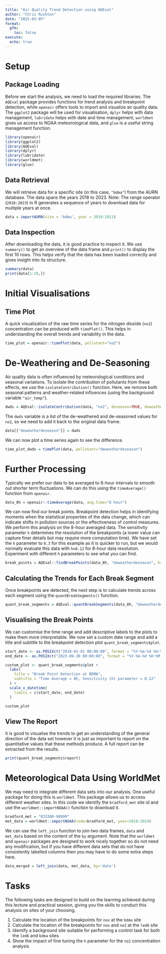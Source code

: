 ```yaml
---
title: "Air Quality Trend Detection using AQEval"
author: "Chris Rushton"
date: "2025-03-05"
format:
  gfm:
    toc: false
execute:
  echo: true
---
```


# Setup

## Package Loading

Before we start the analysis, we need to load the required libraries. The `AQEval` package provides functions for trend analysis and breakpoint detection, while `openair` offers tools to import and visualize air quality data. The `ggplot2` package will be used for visualisation, `dplyr` helps with data management, `lubridate` helps with date and time management, `worldmet` gives us access to NOAA meteorological data, and `glue` is a useful string management function.

```r
library(openair)
library(ggplot2)
library(AQEval)
library(dplyr)
library(lubridate)
library(worldmet)
library(glue)
```

## Data Retrieval

We will retrieve data for a specific site (in this case, `"bdma"`) from the AURN database. The data spans the years 2018 to 2023. Note: The range operator (`2018:2023`) in R generates a sequence of years to download data for multiple years at once.

```r
data = importAURN(site = 'bdma', year = 2018:2023)
```

## Data Inspection

After downloading the data, it is good practice to inspect it. We use `summary()` to get an overview of the data frame and `print()` to display the first 10 rows. This helps verify that the data has been loaded correctly and gives insight into its structure.

```r
summary(data)
print(data[1:10,])
```

# Initial Visualisations

## Time Plot

A quick visualization of the raw time series for the nitrogen dioxide (`no2`) concentration can be produced with `timePlot()`. This helps in understanding the overall trends and variability in the data.

```r
time_plot = openair::timePlot(data, pollutant="no2")

```

# De-Weathering and De-Seasoning

Air quality data is often influenced by meteorological conditions and seasonal variations. To isolate the contribution of pollutants from these effects, we use the `isolateContribution()` function. Here, we remove both seasonal patterns and weather-related influences (using the background variable `"air_temp"`).

```r
dwds = AQEval::isolateContribution(data, "no2", deseason=TRUE, deweather=TRUE, background='air_temp')

```

The `dwds` variable is a list of the de-weathered and de-seasoned values for `no2`, so we need to add it back to the original data frame.

```r
data[["deweatherdeseason"]] = dwds
```

We can now plot a time series again to see the difference.

```r
time_plot_dwds = timePlot(data, pollutant="deweatherdeseason")

```

# Further Processing

Typically we prefer our data to be averaged to 8-hour intervals to smooth out shorter term fluctuations. We can do this using the `timeAverage()` function from `openair`.

```r
data_8h = openair::timeAverage(data, avg.time="8 hour")
```

We can now find our break points. Breakpoint detection helps in identifying moments when the statistical properties of the data change, which can indicate shifts in pollution sources or the effectiveness of control measures. We perform this analysis on the 8-hour averaged data. The sensitivity parameter `h` determines the resolution of the breakpoints (a lower value can capture finer details but may require more computation time). We have set the `h` parameter to `0.3` for this example as it is quicker to run, but we would normally evaluate this data with `h=0.12` for 8-hour data resolution. Experiment with different `h` parameters to see what you can find.

```r
break_points = AQEval::findBreakPoints(data_8h, "deweatherdeseason", h=0.3)
```

## Calculating the Trends for Each Break Segment

Once breakpoints are detected, the next step is to calculate trends across each segment using the `quantBreakSegments()` function.

```r
quant_break_segments = AQEval::quantBreakSegments(data_8h, "deweatherdeseason", break_points)
```

## Visualising the Break Points

We can customise the time range and add descriptive labels to the plots to make them more interpretable. We now set a custom date range and add a title and subtitle to the breakpoint detection plot `quant_break_segments$plot`.

```r
start_date <- as.POSIXct("2018-01-01 00:00:00", format = "%Y-%m-%d %H:%M:%S")
end_date <- as.POSIXct("2023-09-30 00:00:00", format = "%Y-%m-%d %H:%M:%S")

custom_plot <- quant_break_segments$plot + 
  labs(
    title = "Break Point Detection at BDMA",
    subtitle = "Time Average = 8h, Sensitivity (h) parameter = 0.12"
  ) + 
  scale_x_datetime(
    limits = c(start_date, end_date)
  )

custom_plot
```

## View The Report

It is good to visualise the trends to get an understanding of the general direction of the data set however it is just as important to report on the quantitative values that these methods produce. A full report can be extracted from the results.

```r
print(quant_break_segments$report)
```

# Meteorological Data Using WorldMet

We may need to integrate different data sets into our analysis. One useful package for doing this is `worldmet`. This package allows us to access different weather sites. In this code we identify the `bradford_met` site id and use the `worldmet::importNOAA()` function to download it.

```r
bradford_met = "033300-99999"
met_data = worldmet::importNOAA(code=bradford_met, year=2018:2024)
```

We can use the `left_join` function to join two data frames, `data` and `met_data` based on the content of the `by` argument. Note that the `worldmet` and `openair` packages are designed to work nicely together so do not need any modification, but if you have different data sets that do not have consistently labelled columns then you may have to do some extra steps here.

```r
data_merged = left_join(data, met_data, by='date')
```

# Tasks

The following tasks are designed to build on the learning achieved during this lecture and practical session, giving you the skills to conduct this analysis on sites of your choosing.

1.  Calculate the location of the breakpoints for `nox` at the `bdma` site
2.  Calculate the location of the breakpoints for `nox` and `no2` at the `led6` site
3.  Identify a background site suitable for performing a control task for both the `led6` and `bdma` sites
4.  Show the impact of fine tuning the `h` parameter for the `no2` concentration analysis
